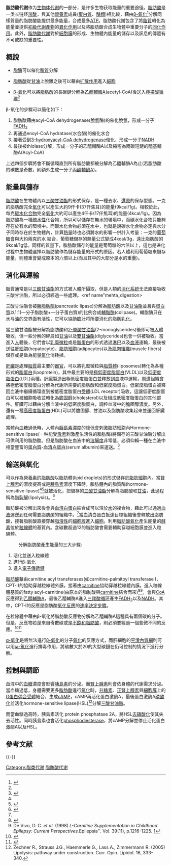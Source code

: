 {{copyedit|time=2015-01-18T13:52:25+00:00}}
'''脂肪酸代谢'''作为[[代谢|生物体代谢]]的一部分，是许多生物获取能量的重要途径。[[脂肪酸|脂肪酸]]是一类长链烃[[羧酸|羧酸]]，與其他[[營養素|營養素]]成員([[蛋白質|蛋白質]]、[[醣類|醣類]])相比較，藉由[[β氧化|β-氧化]]<ref name="oxidation_of_fats">{{Cite web |url=http://pharmaxchange.info/press/2013/10/oxidation-of-fatty-acids/ |title=Oxidation of fatty acids |accessdate=2015-01-18 |archive-date=2018-01-08 |archive-url=https://web.archive.org/web/20180108172703/http://pharmaxchange.info/press/2013/10/oxidation-of-fatty-acids/ |dead-url=yes }}</ref>分解同樣質量的脂肪酸能提供最多能量，合成最多[[三磷酸腺苷|ATP]]。脂肪酸代謝包含了將[[脂類|脂質]]轉化為能量並提供[[初级代谢产物|初級代謝產物]]的[[异化作用|異化作用]]以及將脂肪酸合成生物體中重要分子的[[同化作用|同化作用]]。此外，[[脂肪酸|脂肪酸]][[代謝|代謝]]對於[[細胞膜|細胞膜]]的形成、生物體內能量的儲存以及訊息的傳遞有不可或缺的重要性。

==概說==

* [[脂酶|脂酶]]可以催化[[脂質|脂質]]分解

* [[脂肪酸|脂肪酸]]從[[甘油|甘油]]上脫離之後可以藉由[[扩散作用|扩散作用]]進入[[細胞|細胞]]

* [[β氧化|β-氧化]]可以將[[脂肪酸|脂肪酸]]的長碳鏈分解為[[乙酰辅酶A|乙醯輔酶A]](acetyl-CoA)後送入[[三羧酸循环|檸檬酸循環]]<ref name="oxidation_of_fats"/>

β-氧化的步驟可以簡化如下：
# 脂肪酸藉由acyl-CoA dehydrogenase(脫氫酶)的催化脫氫，形成一分子[[黄素腺嘌呤二核苷酸|FADH<sub>2</sub>]]
# 再通過enoyl-CoA hydratase(水合酶)的催化水合
# 接著受到[[3-羟酰辅酶A脱氢酶|3-hydroxyacyl-CoA dehydrogenase]]催化，形成一分子[[烟酰胺腺嘌呤二核苷酸|NADH]]
# 最後被thiolase分解，形成一分子的乙醯輔酶A以及縮短為兩碳短鏈的醯基輔酶A(Acyl-CoA)

上述四個步驟將會不斷循環直到所有脂肪酸都被分解為乙醯輔酶A為止(若脂肪酸的碳數是奇數，則額外生成一分子[[丙酰辅酶A|丙醯輔酶A]])。
==能量與儲存==

[[脂肪酸|脂肪酸]]在生物體內以[[三酸甘油酯|三酸甘油酯]]的形式保存，是一種去水、[[還原|還原]]的保存型態。一克的脂肪酸完全[[β氧化|氧化]]可以產生大約9仟卡(37仟焦耳)的能量(9kcal/1g)。相較於此，每克[[碳水化合物|碳水化合物]]完全[[氧化|氧化]]大約可以產生4仟卡(17仟焦耳)的能量(4kcal/1g)。因為脂肪酸為一種[[疏水性|疏水性]]化合物，所以可以儲存在無水的環境中，而碳水化合物只能夠存在於有水的環境中。而碳水化合物必須在水中，也就是說碳水化合物必定與水分子同時存在於生物體內，計算[[熱量|熱量]]時也必須將水的影響一併計入考量：一克的[[葡萄糖|葡萄糖]]會與大約兩克的水 結合，葡萄糖儲存的熱量公式變成4kcal/3g，遠比脂肪酸的9kcal/1g低。同樣的質量下，脂肪酸儲存的能量是葡萄糖的六倍以上，這也是进化过程中生物體選擇以脂肪酸作為儲存能量的形式的原因。若人體利用葡萄糖來儲存能量，则體重會變成原本的六倍以上(而且其中的大部分是水的重量)。

==消化與運輸==

脂質通常是以[[三酸甘油酯|三酸甘油酯]]的方式被人體所攝取，但是人類的[[消化系統|消化系統]]无法直接吸收三酸甘油酯，所以必須經過一些處理。<ref name"mehta_digestion>{{Cite web |url=http://pharmaxchange.info/press/2013/10/digestion-of-fats-triacylglycerols/ |title=Digestion of fats (triacylglycerols) |accessdate=2015-01-18 |archive-date=2013-10-13 |archive-url=https://web.archive.org/web/20131013105058/http://pharmaxchange.info/press/2013/10/digestion-of-fats-triacylglycerols/ |dead-url=no }}</ref>三酸甘油酯會被[[胰脂肪酶|胰脂肪酶]](pancreatic lipase)分解為[[脂肪酸|脂肪酸]]以及[[甘油酯|甘油酯]]並且與[[蛋白質|蛋白質]]以1:1(一分子脂肪酸+一分子蛋白質)的比例合成[[輔脂酶|輔脂酶]](colipase)。輔脂酶只在水与油的交界面有活性，它可以協助[[胆汁酸|膽汁]]将所要消化的脂肪[[乳化|乳化]]。

當三酸甘油酯被分解為脂肪酸和[[甘油酯|2-單酸甘油酯]](2-monoglycerides)後即可被[[人類|人]]體吸收，但一些分解的碎屑如[[甘油|甘油]]以及[[雙甘油酯|雙甘油酯]](diglycerides)也會一併被吸收。當進入[[人類|人]]體後，它們會以[[乳糜微粒|乳糜微粒]]或是[[脂蛋白|脂蛋白]]的形式透過[[淋巴|淋巴]]以及[[循環系統|血液]]運輸，最後被送往[[肝|肝細胞]](hepatocyte)、[[脂肪細胞|脂肪細胞]](adipocytes)以及[[肌肉組織|肌肉組織]](muscle fibers)儲存或是做為能量[[氧化|氧化]]消耗掉。

[[肝臟|肝臟]]是處理[[脂質|脂質]]最主要的[[器官|器官]]，可以將乳糜微粒與[[脂質體|脂質體]](liposomes)轉化為各種形式的[[脂蛋白|脂蛋白]](lipoprotein)，其中最主要的是[[極低密度脂蛋白|極低密度脂蛋白]](VLDL)以及[[低密度脂蛋白|低密度脂蛋白]](LDL)兩種。肝臟製造出極低密度脂蛋白並釋放到血液中運輸，周遭組織會將極低密度脂蛋白分解為代謝所需要的脂肪酸和低密度脂蛋白。低密度脂蛋白被釋回血液中繼續循環直到被低密度脂蛋白[[受体_(生物化学)|受體]](LDL receptor)吸收，這讓低密度脂蛋白可以被細胞吸收並轉化為[[膽固醇|膽固醇]](cholesterol)以及組成低密度脂蛋白的其他部件。肝臟可以藉由分解血液中的低密度脂蛋白，調控血液中的膽固醇濃度。另外，還有一種[[高密度脂蛋白|高密度脂蛋白]](HDL)可以將膽固醇、甘油以及脂肪酸收集起來並運回肝臟處理。

當體內血糖過低時，人體內[[胰島素|胰島素]]濃度的降低會刺激脂肪細胞內Hormone-sensitive lipase(一种能受[[荷爾蒙|激素]]刺激產生活性的脂肪酶)將儲存的三酸甘油酯分解出可供利用的脂肪酸。但是脂肪酸在血液中的[[溶解度|溶解度]]非常低，必須仰賴一種在血液中相當豐富的[[蛋白質|蛋白質]]-[[血清白蛋白|血清白蛋白]](serum albumin)來運送。<ref>{{cite journal|last=STRÅLFORS|first=Peter|author2=HONNOR, Rupert C.|title=Insulin-induced dephosphorylation of hormone-sensitive lipase|journal=European Journal of Biochemistry|year=1989|volume=182|issue=2|page=379|doi=10.1111/j.1432-1033.1989.tb14842.x|url=http://dx.doi.org/10.1111/j.1432-1033.1989.tb14842.x}}</ref>
==輸送與氧化==

可以作為[[營養素|營養素]]的[[脂肪酸|脂肪酸]]以脂肪體(lipid droplets)的形式儲存於[[脂肪細胞|脂肪細胞]]內。當[[腎上腺素|腎上腺素]]的濃度提高或是[[胰島素|胰島素]]濃度下降時，脂肪體內的脂質酶(hormone-sensitive lipase)<ref name="mobilization_of_fats"/><ref name="urlMaking Fat-proof Mice: Scientific American">{{cite web | url = http://www.scientificamerican.com/article.cfm?id=making-fat-proof-mice | title = Making Fat-proof Mice | author = Wong K | authorlink =  | date = 2000-11-29 | format =  | work =  | publisher = Scientific American | pages =  | language =  | archiveurl = https://web.archive.org/web/20131014163208/http://www.scientificamerican.com/article.cfm?id=making-fat-proof-mice | archivedate = 2013-10-14 | quote =  | accessdate = 2009-05-22 | dead-url = no }}</ref>就被活化，把儲存的[[三酸甘油酯|三酸甘油酯]]分解為脂肪酸和[[甘油|甘油]]，此過程稱為[[脂裂解|脂裂解]](lipolysis)。<ref name="mobilization_of_fats">{{Cite web |url=http://pharmaxchange.info/press/2013/10/mobilization-and-cellular-uptake-of-stored-fats-triacylglycerols-with-animation/ |title=Mobilization and cellular uptake of stored fats (triacylglycerols) (with animation) |accessdate=2015-01-18 |archive-date=2017-12-21 |archive-url=https://web.archive.org/web/20171221032025/http://pharmaxchange.info/press/2013/10/mobilization-and-cellular-uptake-of-stored-fats-triacylglycerols-with-animation/ |dead-url=yes }}</ref>

脂肪酸被分解出來後會與[[血清白蛋白|血清白蛋白]]結合成可以溶於[[水|水]]的複合物，藉此可以通過[[循環系統|血液]]運送到任何需要脂肪酸的組織中。<ref name="mobilization_of_fats"/>當血清白蛋白抵達目標組織後會釋放出脂肪酸，接著脂肪酸直接穿越[[脂溶性|脂溶性]]的[[細胞膜|細胞膜]]進入[[細胞|細胞]]。利用[[脂肪酸|脂肪酸]][[β氧化|氧化]]產生能量的[[酵素|酵素]]位於[[粒線體|粒線體]]的基質內。含碳數超過12的脂肪酸會需要輔助穿越細胞膜並進入粒線體。

:分解脂肪酸產生能量的三大步驟:
# 活化並送入粒線體
# 進行[[β氧化|β-氧化]]
# 進入[[電子傳遞鏈|電子傳遞鏈]]

[[脂肪酸|脂肪酸]]藉由carnitine acyl transferases(如carnitine-palmitoyl transferase I，CPT-I)的協助穿越粒線體外膜，接著由[[肉碱|carnitine]]協助穿越粒線體內膜。進入粒線體基質的fatty acyl-carnitine(由原本的脂肪酸與[[肉碱|carnitine]]結合而來)<ref>{{Cite web |url=http://pharmaxchange.info/press/2013/10/activation-and-transportation-of-fatty-acids-to-the-mitochondria-via-the-carnitine-shuttle-with-animation/ |title=Activation and transportation of fatty acids to the mitochondria via the carnitine shuttle (with animation) |accessdate=2015-01-18 |archive-date=2018-01-24 |archive-url=https://web.archive.org/web/20180124080339/http://pharmaxchange.info/press/2013/10/activation-and-transportation-of-fatty-acids-to-the-mitochondria-via-the-carnitine-shuttle-with-animation/ |dead-url=yes }}</ref><ref>De Vivo, D. C. ''et al.'' (1998) ''L-Carnitine Supplementation in Childhood Epilepsy: Current Perspectives. ''Epilepsia''. Vol. 39(11), p.1216-1225. [http://www.blackwell-synergy.com/doi/abs/10.1111/j.1528-1157.1998.tb01315.x]{{Dead link|date=2019年10月 |bot=InternetArchiveBot |fix-attempted=yes }}</ref>，會與[[辅酶A|CoA]]反應得到[[乙酰辅酶A|乙醯輔酶A]]，最後乙醯輔酶A進入[[三羧酸循环|三羧酸循环]]產生[[黄素腺嘌呤二核苷酸|FADH<sub>2</sub>]]以及[[烟酰胺腺嘌呤二核苷酸|NADH]]。其中，CPT-I的反應是脂肪酸[[氧化反應|氧化反應]]的[[速率控制步驟|速率決定步驟]]。

在粒線體中藉由β-氧化將脂肪酸反應物分解為乙醯輔酶A這種具有兩個碳的分子。但是，反應物若是來自奇數碳或是[[不饱和脂肪酸|不飽和脂肪酸]]，則必須要經過一個些微不同的反應。<ref>{{Cite web |url=http://pharmaxchange.info/press/2013/10/oxidation-of-odd-carbon-chain-length-fatty-acids/ |title=Oxidation of odd carbon chain length fatty acids |accessdate=2015-01-18 |archive-date=2013-10-14 |archive-url=https://web.archive.org/web/20131014020431/http://pharmaxchange.info/press/2013/10/oxidation-of-odd-carbon-chain-length-fatty-acids/ |dead-url=no }}</ref><ref>{{Cite web |url=http://pharmaxchange.info/press/2013/10/oxidation-of-unsaturated-fatty-acids/ |title=Oxidation of unsaturated fatty acids |accessdate=2015-01-18 |archive-date=2013-10-14 |archive-url=https://web.archive.org/web/20131014020429/http://pharmaxchange.info/press/2013/10/oxidation-of-unsaturated-fatty-acids/ |dead-url=no }}</ref>

[[α-氧化|α-氧化]]是將無法進行[[β氧化|β-氧化]]的分子[[氧化|氧化]]的反應方式，而肝細胞的[[内质网|平滑內質網]]則可以用[[ω-氧化|ω-氧化]]進行排毒作用，將碳數大於20的大型碳鏈在仍可控制的情況下進行分解。
==控制與調節==

血液中的[[血糖|血糖]]濃度會影響[[胰島素|胰島素]]的分泌。而[[腎上腺素|腎上腺素]]則會依身體的代謝需求分泌。當血糖過低，身體需要更多[[脂肪酸|脂肪酸]]進行[[氧化|氧化]]時，[[升糖素|升糖素]]、[[正腎上腺素|正腎上腺素]]與[[細胞膜|細胞膜]]上的[[G蛋白偶联受体|G蛋白偶合受體]]結合，生成[[环腺苷酸|cAMP]]，cAMP再活化蛋白激酶A，最後蛋白激酶A[[磷酸化|磷酸化]]並活化hormone-sensitive lipase(HSL)<ref>Zechner R., Strauss J.G., Haemmerle G., Lass A., Zimmermann R. (2005) Lipolysis: pathway under construction. Curr. Opin. Lipidol. 16, 333-340.</ref>分解[[三酸甘油酯|三酸甘油酯]]。

而當血糖過高時，胰島素活化 protein phosphatase 2A，將HSL[[去磷酸化|去磷酸化]]使其失去活性。同時胰島素也會活化[[磷酸二酯酶|phosphodiesterase]]，將cAMP分解並停止活化蛋白激酶A以及HSL。

== 參考文献 ==
{{Reflist}}

{{-}}
{{代谢}}
{{脂代谢酶类}}

[[Category:脂类代谢|Category:脂类代谢]]
[[Category:脂肪酸代谢|]]
